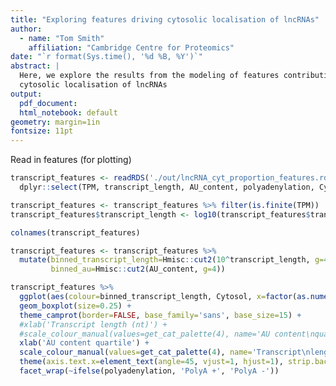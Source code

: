 ```yaml
---
title: "Exploring features driving cytosolic localisation of lncRNAs"
author:
  - name: "Tom Smith"
    affiliation: "Cambridge Centre for Proteomics"
date: "`r format(Sys.time(), '%d %B, %Y')`"
abstract: | 
  Here, we explore the results from the modeling of features contributing to the
  cytosolic localisation of lncRNAs
output:
  pdf_document:
  html_notebook: default
geometry: margin=1in
fontsize: 11pt
---
```


Read in features (for plotting)
```r
transcript_features <- readRDS('./out/lncRNA_cyt_proportion_features.rds') %>%
  dplyr::select(TPM, transcript_length, AU_content, polyadenylation, Cytosol)

transcript_features <- transcript_features %>% filter(is.finite(TPM))
transcript_features$transcript_length <- log10(transcript_features$transcript_length)

colnames(transcript_features)

transcript_features <- transcript_features %>%
  mutate(binned_transcript_length=Hmisc::cut2(10^transcript_length, g=4),
         binned_au=Hmisc::cut2(AU_content, g=4))

```



```r




transcript_features %>%
  ggplot(aes(colour=binned_transcript_length, Cytosol, x=factor(as.numeric(binned_au)))) +
  geom_boxplot(size=0.25) +
  theme_camprot(border=FALSE, base_family='sans', base_size=15) +
  #xlab('Transcript length (nt)') +
  #scale_colour_manual(values=get_cat_palette(4), name='AU content\nquartile') +
  xlab('AU content quartile') +
  scale_colour_manual(values=get_cat_palette(4), name='Transcript\nlength (nt)') +
  theme(axis.text.x=element_text(angle=45, vjust=1, hjust=1), strip.background=element_blank()) +
  facet_wrap(~ifelse(polyadenylation, 'PolyA +', 'PolyA -'))




```